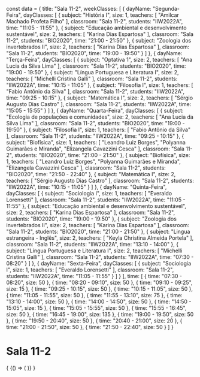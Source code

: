 const data = {
  title: "Sala 11-2",
  weekClasses: [
    {
      dayName: "Segunda-Feira",
      dayClasses: [
        {
          subject: "História I",
          size: 1,
          teachers: [
            "Amilcar Machado Profeta Filho"
          ],
          classroom: "Sala 11-2",
          students: "IIW2022A",
          time: "11:05 - 11:55"
        },
        {
          subject: "Educação ambiental e desenvolvimento sustentável",
          size: 2,
          teachers: [
            "Karina Dias Espartosa"
          ],
          classroom: "Sala 11-2",
          students: "BIO2020",
          time: "21:00 - 21:50"
        },
        {
          subject: "Zoologia dos invertebrados II",
          size: 2,
          teachers: [
            "Karina Dias Espartosa"
          ],
          classroom: "Sala 11-2",
          students: "BIO2020",
          time: "19:00 - 19:50"
        }
      ]
    },
    {
      dayName: "Terça-Feira",
      dayClasses: [
        {
          subject: "Optativa 1",
          size: 2,
          teachers: [
            "Ana Lucia da Silva Lima"
          ],
          classroom: "Sala 11-2",
          students: "BIO2020",
          time: "19:00 - 19:50"
        },
        {
          subject: "Língua Portuguesa e Literatura I",
          size: 2,
          teachers: [
            "Michelli Cristina Galli"
          ],
          classroom: "Sala 11-2",
          students: "IIW2022A",
          time: "10:15 - 11:05"
        },
        {
          subject: "Filosofia I",
          size: 1,
          teachers: [
            "Fabio Antônio da Silva"
          ],
          classroom: "Sala 11-2",
          students: "IIW2022A",
          time: "09:25 - 10:15"
        },
        {
          subject: "Matemática I",
          size: 2,
          teachers: [
            "Sérgio Augusto Dias Castro"
          ],
          classroom: "Sala 11-2",
          students: "IIW2022A",
          time: "15:05 - 15:55"
        }
      ]
    },
    {
      dayName: "Quarta-Feira",
      dayClasses: [
        {
          subject: "Ecologia de populações e comunidades",
          size: 2,
          teachers: [
            "Ana Lucia da Silva Lima"
          ],
          classroom: "Sala 11-2",
          students: "BIO2020",
          time: "19:00 - 19:50"
        },
        {
          subject: "Filosofia I",
          size: 1,
          teachers: [
            "Fabio Antônio da Silva"
          ],
          classroom: "Sala 11-2",
          students: "IIW2022A",
          time: "09:25 - 10:15"
        },
        {
          subject: "Biofísica",
          size: 1,
          teachers: [
            "Leandro Luiz Borges",
            "Polyanna Guimarães e Miranda",
            "Elizangela Cavazzini Cesca"
          ],
          classroom: "Sala 11-2",
          students: "BIO2020",
          time: "21:00 - 21:50"
        },
        {
          subject: "Biofísica",
          size: 1,
          teachers: [
            "Leandro Luiz Borges",
            "Polyanna Guimarães e Miranda",
            "Elizangela Cavazzini Cesca"
          ],
          classroom: "Sala 11-2",
          students: "BIO2020",
          time: "21:50 - 22:40"
        },
        {
          subject: "Matemática I",
          size: 2,
          teachers: [
            "Sérgio Augusto Dias Castro"
          ],
          classroom: "Sala 11-2",
          students: "IIW2022A",
          time: "10:15 - 11:05"
        }
      ]
    },
    {
      dayName: "Quinta-Feira",
      dayClasses: [
        {
          subject: "Sociologia I",
          size: 1,
          teachers: [
            "Everaldo Lorensetti"
          ],
          classroom: "Sala 11-2",
          students: "IIW2022A",
          time: "11:05 - 11:55"
        },
        {
          subject: "Educação ambiental e desenvolvimento sustentável",
          size: 2,
          teachers: [
            "Karina Dias Espartosa"
          ],
          classroom: "Sala 11-2",
          students: "BIO2020",
          time: "19:00 - 19:50"
        },
        {
          subject: "Zoologia dos invertebrados II",
          size: 2,
          teachers: [
            "Karina Dias Espartosa"
          ],
          classroom: "Sala 11-2",
          students: "BIO2020",
          time: "21:00 - 21:50"
        },
        {
          subject: "Lingua estrangeira - Inglês",
          size: 2,
          teachers: [
            "Keyla Christina Almeida Portela"
          ],
          classroom: "Sala 11-2",
          students: "IIW2022A",
          time: "13:10 - 14:00"
        },
        {
          subject: "Língua Portuguesa e Literatura I",
          size: 2,
          teachers: [
            "Michelli Cristina Galli"
          ],
          classroom: "Sala 11-2",
          students: "IIW2022A",
          time: "07:30 - 08:20"
        }
      ]
    },
    {
      dayName: "Sexta-Feira",
      dayClasses: [
        {
          subject: "Sociologia I",
          size: 1,
          teachers: [
            "Everaldo Lorensetti"
          ],
          classroom: "Sala 11-2",
          students: "IIW2022A",
          time: "11:05 - 11:55"
        }
      ]
    }
  ],
  time: [
    {
      time: "07:30 - 08:20",
      size: 50
    },
    {
      time: "08:20 - 09:10",
      size: 50
    },
    {
      time: "09:10 - 09:25",
      size: 15
    },
    {
      time: "09:25 - 10:15",
      size: 50
    },
    {
      time: "10:15 - 11:05",
      size: 50
    },
    {
      time: "11:05 - 11:55",
      size: 50
    },
    {
      time: "11:55 - 13:10",
      size: 75
    },
    {
      time: "13:10 - 14:00",
      size: 50
    },
    {
      time: "14:00 - 14:50",
      size: 50
    },
    {
      time: "14:50 - 15:05",
      size: 15
    },
    {
      time: "15:05 - 15:55",
      size: 50
    },
    {
      time: "15:55 - 16:45",
      size: 50
    },
    {
      time: "16:45 - 19:00",
      size: 135
    },
    {
      time: "19:00 - 19:50",
      size: 50
    },
    {
      time: "19:50 - 20:40",
      size: 50
    },
    {
      time: "20:40 - 21:00",
      size: 20
    },
    {
      time: "21:00 - 21:50",
      size: 50
    },
    {
      time: "21:50 - 22:40",
      size: 50
    }
  ]
}

# Sala 11-2

<div>
  {
    <BrowserOnly>
      {() => (
        <Grid
          title={data.title}
          weekClasses={data.weekClasses}
          time={data.time}
        />
      )}
    </BrowserOnly>
  }
</div>
